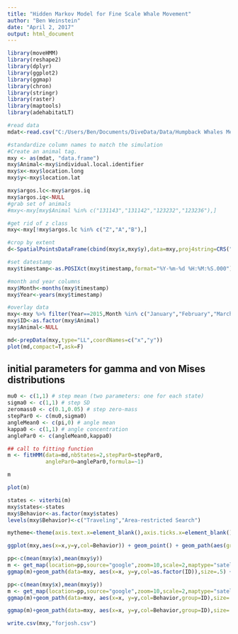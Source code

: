 ```yaml
---
title: "Hidden Markov Model for Fine Scale Whale Movement"
author: "Ben Weinstein"
date: "April 2, 2017"
output: html_document
---
```


```r
library(moveHMM)
library(reshape2)
library(dplyr)
library(ggplot2)
library(ggmap)
library(chron)
library(stringr)
library(raster)
library(maptools)
library(adehabitatLT)

#read data
mdat<-read.csv("C:/Users/Ben/Documents/DiveData/Data/Humpback Whales Megaptera novaeangliae West Antarctic Peninsula-3343066988628153526.csv")

#standardize column names to match the simulation
#Create an animal tag.
mxy <- as(mdat, "data.frame")
mxy$Animal<-mxy$individual.local.identifier
mxy$x<-mxy$location.long
mxy$y<-mxy$location.lat

mxy$argos.lc<-mxy$argos.iq
mxy$argos.iq<-NULL
#grab set of animals
#mxy<-mxy[mxy$Animal %in% c("131143","131142","123232","123236"),]

#get rid of z class 
mxy<-mxy[!mxy$argos.lc %in% c("Z","A","B"),]

#crop by extent
d<-SpatialPointsDataFrame(cbind(mxy$x,mxy$y),data=mxy,proj4string=CRS("+proj=longlat +datum=WGS84"))

#set datestamp
mxy$timestamp<-as.POSIXct(mxy$timestamp,format="%Y-%m-%d %H:%M:%S.000")

#month and year columns
mxy$Month<-months(mxy$timestamp)
mxy$Year<-years(mxy$timestamp)

#overlay data
mxy<-mxy %>% filter(Year==2015,Month %in% c("January","February","March","April","May","June"),location.long> -64.5,location.long < -64,location.lat < -64.7,location.lat > -65.5 ) %>% arrange(Animal,timestamp) %>% dplyr::select(Animal,x,y,timestamp)
mxy$ID<-as.factor(mxy$Animal)
mxy$Animal<-NULL
```

```r
md<-prepData(mxy,type="LL",coordNames=c("x","y"))
plot(md,compact=T,ask=F)
```

## initial parameters for gamma and von Mises distributions
```r
mu0 <- c(1,1) # step mean (two parameters: one for each state)
sigma0 <- c(1,1) # step SD
zeromass0 <- c(0.1,0.05) # step zero-mass
stepPar0 <- c(mu0,sigma0)
angleMean0 <- c(pi,0) # angle mean
kappa0 <- c(1,1) # angle concentration
anglePar0 <- c(angleMean0,kappa0)

## call to fitting function
m <- fitHMM(data=md,nbStates=2,stepPar0=stepPar0,
            anglePar0=anglePar0,formula=~1)
```

```r
m
```

```r
plot(m)
```

```r
states <- viterbi(m)
mxy$states<-states
mxy$Behavior<-as.factor(mxy$states)
levels(mxy$Behavior)<-c("Traveling","Area-restricted Search")
```

```r
mytheme<-theme(axis.text.x=element_blank(),axis.ticks.x=element_blank(),axis.text.y=element_blank(),axis.ticks.y=element_blank(),axis.title.x=element_blank(),axis.title.y=element_blank(),panel.grid=element_blank())

ggplot(mxy,aes(x=x,y=y,col=Behavior)) + geom_point() + geom_path(aes(group=ID)) + theme_bw() + facet_wrap(~ID) + mytheme
```

```r
pp<-c(mean(mxy$x),mean(mxy$y))
m <- get_map(location=pp,source="google",zoom=10,scale=2,maptype="satellite",color = "bw")
ggmap(m)+geom_path(data=mxy, aes(x=x, y=y,col=as.factor(ID)),size=.5) + scale_color_discrete(guide="none") + theme_inset()
```

```r
pp<-c(mean(mxy$x),mean(mxy$y))
m <- get_map(location=pp,source="google",zoom=10,scale=2,maptype="satellite",color = "bw")
ggmap(m)+geom_path(data=mxy, aes(x=x, y=y,col=Behavior,group=ID),size=.5) + theme_inset()

ggmap(m)+geom_path(data=mxy, aes(x=x, y=y,col=Behavior,group=ID),size=.5) + theme_inset() + facet_wrap(~ID)

write.csv(mxy,"forjosh.csv")
```
